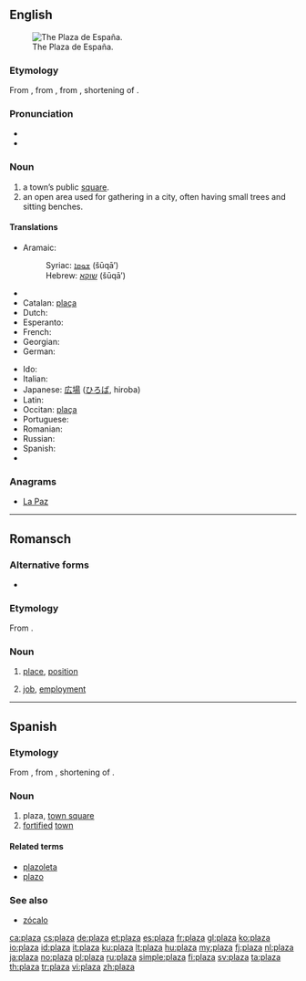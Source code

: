 {{also|plaża|płaza}}
==English==
[[Image:Plaza de España.jpg|thumb|right|The Plaza de España.]]

===Etymology===
From {{etyl|es}} {{term|plaza||town-square or central place of gathering|lang=es}}, from {{etyl|la}} {{term|platea|lang=la}}, from {{etyl|grc}} {{term|πλατεῖα|tr=plateia||lang=grc}}, shortening of {{term|πλατεῖα||sc=polytonic|lang=grc}} {{term|ὁδός||sc=polytonic|lang=grc|tr=plateia hodos|broad way}}.

===Pronunciation===
* {{audio|en-us-plaza.ogg|Audio (US)}}
* {{rhymes|ɑːzə}}

===Noun===
{{en-noun}}

# a town’s public [[square]].
# an open area used for gathering in a city, often having small trees and sitting benches.

====Translations====
{{trans-top|a towns' public square}}
* Aramaic:
*: Syriac: [[ܫܘܩܐ]] (šūqā’) {{m}}
*: Hebrew: [[שוקא]] (šūqā’) {{m}}
* {{trreq|hy}}
* Catalan: [[plaça]]
* Dutch: {{t+|nl|plein|n}}
* Esperanto: {{t-|eo|placo|xs=Esperanto}}
* French: {{t+|fr|place}}
* Georgian: {{t|ka|მოედანი|tr=moedani|sc=Geor}}
* German: {{t+|de|Platz|m}}
{{trans-mid}}
* Ido: {{t+|io|placo|xs=Ido}}
* Italian: {{t+|it|piazza}}
* Japanese: [[広場]] ([[ひろば]], hiroba)
* Latin: {{t-|la|platea}}
* Occitan: [[plaça]]
* Portuguese: {{t+|pt|praça}}
* Romanian: {{t+|ro|piață}}
* Russian: {{t|ru|площадь|f|sc=Cyrl}}
* Spanish: {{t+|es|plaza}}
* {{trreq|tr}}
{{trans-bottom}}

===Anagrams===
* [[La Paz#English|La Paz]]

----

==Romansch==

===Alternative forms===
* {{qualifier|Rumantsch Grischun|Sursilvan|Surmiran|Puter|Vallader}} {{l|rm|plazza}}

===Etymology===
From {{etyl|la|rm}} {{term|platea|platēa|lang=la}}.

===Noun===
{{rm-noun|f}}

# {{context|Sutsilvan|lang=rm}} [[place]], [[position]]
# {{context|Sutsilvan|lang=rm}} [[job]], [[employment]]

----

==Spanish==

===Etymology===
From {{etyl|la|es}} {{term|platea|lang=la}}, from {{etyl|grc|es}} {{term|πλατεῖα|tr=plateia||lang=grc}}, shortening of {{term|πλατεῖα||sc=polytonic|lang=grc}} {{term|ὁδός||sc=polytonic|lang=grc|tr=plateia hodos|broad way}}.

===Noun===
{{es-noun|f}}

# plaza, [[town square]]
# [[fortified]] [[town]]

====Related terms====
* [[plazoleta]]
* [[plazo]]

===See also===
* [[zócalo]]

[[ca:plaza]]
[[cs:plaza]]
[[de:plaza]]
[[et:plaza]]
[[es:plaza]]
[[fr:plaza]]
[[gl:plaza]]
[[ko:plaza]]
[[io:plaza]]
[[id:plaza]]
[[it:plaza]]
[[ku:plaza]]
[[lt:plaza]]
[[hu:plaza]]
[[my:plaza]]
[[fj:plaza]]
[[nl:plaza]]
[[ja:plaza]]
[[no:plaza]]
[[pl:plaza]]
[[ru:plaza]]
[[simple:plaza]]
[[fi:plaza]]
[[sv:plaza]]
[[ta:plaza]]
[[th:plaza]]
[[tr:plaza]]
[[vi:plaza]]
[[zh:plaza]]